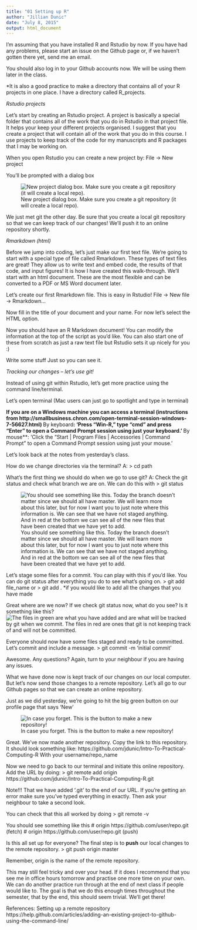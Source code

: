 ```yaml
---
title: "01 Setting up R"
author: "Jillian Dunic"
date: "July 8, 2015"
output: html_document
---
```



I'm assuming that you have installed R and Rstudio by now. If you have had any problems, please start an issue on the Github page or, if we haven't gotten there yet, send me an email.

You should also log in to your Github accounts now. We will be using them later in the class.

*It is also a good practice to make a directory that contains all of your R projects in one place. I have a directory called R_projects.

*Rstudio projects*

Let's start by creating an Rstudio project. A project is basically a special folder that contains all of the work that you do in Rstudio in that project file. It helps your keep your different projects organised. I suggest that you create a project that will contain all of the work that you do in this course. I use projects to keep track of the code for my manuscripts and R packages that I may be working on. 

When you open Rstudio you can create a new project by:
File -> New project

You'll be prompted with a dialog box

![New project dialog box. Make sure you create a git repository (it will create a local repo).](images/Rstudio_images/Rstudio_create_new_project.png)

We just met git the other day. Be sure that you create a local git repository so that we can keep track of our changes! We'll push it to an online repository shortly.


*Rmarkdown (html)*

Before we jump into coding, let's just make our first text file. We're going to start with a special type of file called Rmarkdown. These types of text files are great! They allow us to write text and embed code, the results of that code, and input figures! It is how I have created this walk-through. We'll start with an html document. These are the most flexible and can be converted to a PDF or MS Word document later. 

Let's create our first Rmarkdown file. This is easy in Rstudio!
File -> New file -> Rmarkdown...

Now fill in the title of your document and your name. For now let's select the HTML option. 

Now you should have an R Markdown document! You can modify the information at the top of the script as you'd like. You can also start one of these from scratch as just a raw text file but Rstudio sets it up nicely for you :)

Write some stuff Just so you can see it. 

*Tracking our changes -- let's use git!*

Instead of using git within Rstudio, let's get more practice using the command line/terminal. 

Let's open terminal (Mac users can just go to spotlight and type in terminal)

**If you are on a Windows machine you can access a terminal (instructions from http://smallbusiness.chron.com/open-terminal-session-windows-7-56627.html)
**By keyboard**: 'Press "Win-R," type "cmd" and press "Enter" to open a Command Prompt session using just your keyboard.'
**By mouse**: 'Click the "Start | Program Files | Accessories | Command Prompt" to open a Command Prompt session using just your mouse.'


Let's look back at the notes from yesterday's class.

How do we change directories via the terminal?
A: 
> cd path

What's the first thing we should do when we go to use git?
A: Check the git status and check what branch we are on. We can do this with 
> git status

![You should see something like this. Today the branch doesn't matter since we should all have master. We will learn more about this later, but for now I want you to just note where this information is. We can see that we have not staged anything. And in red at the bottom we can see all of the new files that have been created that we have yet to add.](images/git_images/git_status1.png)

Let's stage some files for a commit. You can play with this if you'd like. You can do git status after everything you do to see what's going on.
> git add file_name
or
> git add .
*if you would like to add all the changes that you have made

Great where are we now? If we check git status now, what do you see? Is it something like this?
![The files in green are what you have added and are what will be tracked by git when we commit. The files in red are ones that git is not keeping track of and will not be committed.](images/git_images/git_add1.png)


Everyone should now have some files staged and ready to be committed. Let's commit and include a message.
> git commit -m 'initial commit'


Awesome. Any questions? Again, turn to your neighbour if you are having any issues. 

What we have done now is kept track of our changes on our local computer. But let's now send those changes to a remote repository. Let's all go to our Github pages so that we can create an online repository. 

Just as we did yesterday, we're going to hit the big green button on our profile page that says 'New'

![In case you forget. This is the button to make a new repository!](images/git_images/git_create_repo.png)

Great. We've now made another repository. Copy the link to this repository. It should look something like:
https://github.com/jdunic/Intro-To-Practical-Computing-R
With your username/repo_name

Now we need to go back to our terminal and initiate this online repository.
Add the URL by doing:
> git remote add origin https://github.com/jdunic/Intro-To-Practical-Computing-R.git

Note!!! That we have added '.git' to the end of our URL. If you're getting an error make sure you've typed everything in exactly. Then ask your neighbour to take a second look.

You can check that this all worked by doing
> git remote -v

You should see something like this
# origin  https://github.com/user/repo.git (fetch)
# origin  https://github.com/user/repo.git (push)

Is this all set up for everyone? The final step is to **push** our local changes to the remote repository.
> git push origin master

Remember, origin is the name of the remote repository.


This may still feel tricky and over your head. If it does I recommend that you see me in office hours tomorrow and practise one more time on your own. We can do another practice run through at the end of next class if people would like to. The goal is that we do this enough times throughout the semester, that by the end, this should seem trivial. We'll get there!





References:
Setting up a remote repository
https://help.github.com/articles/adding-an-existing-project-to-github-using-the-command-line/








